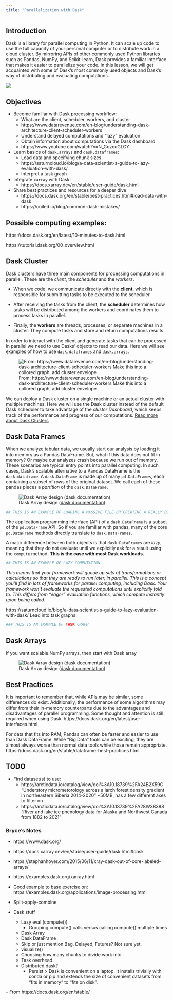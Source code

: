 ```yaml
---
title: "Parallelization with Dask"
---
```

## Introduction
Dask is a library for parallel computing in Python. 
It can scale up code to use the full capacity of your personal computer or to distribute work in a cloud cluster. 
By mirroring APIs of other commonly used Python libraries such as Pandas, NumPy, and Scikit-learn, Dask provides a familiar interface that makes it easier to parallelize your code. 
In this lesson, we will get acquainted with some of Dask's most commonly used objects and Dask's way of distributing and evaluating computations. 

![ ](../images/dask_logo.png)

## Objectives

- Become familiar with Dask processing workflow:
    - What are the client, scheduler, workers, and cluster
    - https://www.datarevenue.com/en-blog/understanding-dask-architecture-client-scheduler-workers
    - Understand delayed computations and "lazy" evaluation
    - Obtain information about computations via the Dask dashboard
    - https://www.youtube.com/watch?v=N_GqzcuGLCY
    
- Learn basics of `dask.arrays` and `dask.dataframes`:
    - Load data and specifying chunk sizes
    - https://saturncloud.io/blog/a-data-scientist-s-guide-to-lazy-evaluation-with-dask/
    - Interpret a task graph

- Integrate `xarray` with Dask:
    - https://docs.xarray.dev/en/stable/user-guide/dask.html
    
- Share best practices and resources for a deeper dive
    - https://docs.dask.org/en/stable/best-practices.html#load-data-with-dask
    - https://coiled.io/blog/common-dask-mistakes/

## Possible computing examples:
https://docs.dask.org/en/latest/10-minutes-to-dask.html 

https://tutorial.dask.org/00_overview.html


## Dask Cluster
Dask clusters have three main components for processing computations in parallel. These are the *client*, the *scheduler* and the *workers*.

- When we code, we communicate directly with the **client**, which is responsible for submitting tasks to be executed to the scheduler.

- After receiving the tasks from the client, the **scheduler** determines how tasks will be distributed among the workers and coordinates them to process tasks in parallel.

- Finally, the **workers** are threads, processes, or separate machines in a cluster. They compute tasks and store and return computations results.

In order to interact with the client and generate tasks that can be processed in parallel we need to use Dasks' objects to read our data. Here we will see examples of how to use `dask.dataframes` and `dask.arrays`.

![From: https://www.datarevenue.com/en-blog/understanding-dask-architecture-client-scheduler-workers Make this into a collored graph, add cluster envelope ](../images/dask_cluster.png)

:::{.callout-note collapse=True}
We can deploy a Dask cluster on a single machine or an actual cluster with multiple machines. Here we will use the Dask cluster instead of the default Dask scheduler to take advantage of the *cluster Dashboard*, which keeps track of the performance and progress of our computations. [Read more about Dask Clusters](https://docs.dask.org/en/latest/deploying.html)
:::

## Dask Data Frames

When we analyze tabular data, we usually start our analysis by loading it into memory as a Pandas DataFrame. 
But, what if this data does not fit in memory? 
Or maybe our analyzes crash because we run out of memory. 
These scenarios are typical entry points into parallel computing. 
In such cases, Dask’s scalable alternative to a Pandas DataFrame is the `dask.dataframe`. 
A `dask.DataFrame` is made up of many `pd.DataFrames`, each containing a subset of rows of the original dataset.
We call each of these pandas pieces a *partition* of the `dask.DataFrame`.



![ Dask Array design ([dask documentation](https://docs.dask.org/en/latest/dataframe.html))](../images/dask_dataframe.png)

```python
## THIS IS AN EXAMPLE OF LOADING A MASSIVE FILE OR CREATING A REALLY BIG DATAFRAME

```


The application programming interface (API) of a `dask.DataFrame` is a subset of the `pd.DataFrame` API.
So if you are familiar with pandas, many of the core `pd.DataFrame` methods directly translate to `dask.DataFrames`. 



A major difference between both objects is that `dask.DataFrames` are *lazy*, meaning that they do not evaluate until we explicitly ask for a result using the `compute` method.
**This is the case with most Dask workloads.**

```python
## THIS IS AN EXAMPLE OF LAZY COMPUTATION

```


*This means that your framework will queue up sets of transformations or calculations so that they are ready to run later, in parallel. This is a concept you’ll find in lots of frameworks for parallel computing, including Dask. Your framework won’t evaluate the requested computations until explicitly told to. This differs from “eager” evaluation functions, which compute instantly upon being called.*

https://saturncloud.io/blog/a-data-scientist-s-guide-to-lazy-evaluation-with-dask/ 
Lead into task graphs. 
```python
### THIS IS AN EXAMPLE OF TASK GRAPH
```




## Dask Arrays
If you want scalable NumPy arrays, then start with Dask array


![ Dask Array design ([dask documentation](https://docs.dask.org/en/latest/array.html))](../images/dask_array.png)

## Best Practices

It is important to remember that, while APIs may be similar, some differences do exist. Additionally, the performance of some algorithms may differ from their in-memory counterparts due to the advantages and disadvantages of parallel programming. Some thought and attention is still required when using Dask.
https://docs.dask.org/en/latest/user-interfaces.html

:::{.callout-warning}
For data that fits into RAM, Pandas can often be faster and easier to use than Dask DataFrame. 
While “Big Data” tools can be exciting, they are almost always worse than normal data tools while those remain appropriate.
https://docs.dask.org/en/stable/dataframe-best-practices.html
:::


## TODO

- Find dataset(s) to use:
    - https://arcticdata.io/catalog/view/doi%3A10.18739%2FA24B2X59C
        "Understory micrometorology across a larch forest density gradient in northeastern Siberia 2014-2020"
        ~50MB, has a few different axes to filter on
    - https://arcticdata.io/catalog/view/doi%3A10.18739%2FA28W38388
        "River and lake ice phenology data for Alaska and Northwest Canada from 1882 to 2021"

### Bryce's Notes

- https://www.dask.org/
- https://docs.xarray.dev/en/stable/user-guide/dask.html#dask
- https://stephanhoyer.com/2015/06/11/xray-dask-out-of-core-labeled-arrays/
- https://examples.dask.org/xarray.html
- Good example to base exercise on: https://examples.dask.org/applications/image-processing.html

- Split-apply-combine
- Dask stuff
    - Lazy eval (compute())
        - Grouping compute() calls versus calling compute() multiple times
    - Dask Array
    - Dask DataFrame
    - Skip or just mention Bag, Delayed, Futures? Not sure yet.
    - visualize()
    - Choosing how many chunks to divide work into
    - Task overhead
    - Distributed dask?
        - Persist
> Dask is convenient on a laptop. It installs trivially with conda or pip and extends the size of convenient datasets from “fits in memory” to “fits on disk”.

-- From https://docs.dask.org/en/stable/